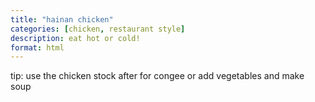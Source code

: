 ```yaml
---
title: "hainan chicken"
categories: [chicken, restaurant style]
description: eat hot or cold!
format: html
---
```


tip:
use the chicken stock after for congee or add vegetables and make soup